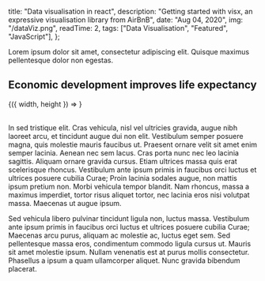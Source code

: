 
  title: "Data visualisation in react",
  description:
    "Getting started with visx, an expressive visualisation library from AirBnB",
  date: "Aug 04, 2020",
  img: "/dataViz.png",
  readTime: 2,
  tags: ["Data Visualisation", "Featured", "JavaScript"],
};


Lorem ipsum dolor sit amet, consectetur adipiscing elit. Quisque maximus pellentesque dolor non egestas.

<h2>Economic development improves life expectancy</h2>
<div style={{ height: 550, width: "100%", margin: "0 0 50px 0" }}>
  <ParentSize>
    {({ width, height }) => <ScatterPlot width={width} height={height} />}
  </ParentSize>
</div>

<br />

In sed tristique elit. Cras vehicula, nisl vel ultricies gravida, augue nibh laoreet arcu, et tincidunt augue dui non elit. Vestibulum semper posuere magna, quis molestie mauris faucibus ut. Praesent ornare velit sit amet enim semper lacinia. Aenean nec sem lacus. Cras porta nunc nec leo lacinia sagittis. Aliquam ornare gravida cursus. Etiam ultrices massa quis erat scelerisque rhoncus. Vestibulum ante ipsum primis in faucibus orci luctus et ultrices posuere cubilia Curae; Proin lacinia sodales augue, non mattis ipsum pretium non. Morbi vehicula tempor blandit. Nam rhoncus, massa a maximus imperdiet, tortor risus aliquet tortor, nec lacinia eros nisi volutpat massa. Maecenas ut augue ipsum.

Sed vehicula libero pulvinar tincidunt ligula non, luctus massa. Vestibulum ante ipsum primis in faucibus orci luctus et ultrices posuere cubilia Curae; Maecenas arcu purus, aliquam ac molestie ac, luctus eget sem. Sed pellentesque massa eros, condimentum commodo ligula cursus ut. Mauris sit amet molestie ipsum. Nullam venenatis est at purus mollis consectetur. Phasellus a ipsum a quam ullamcorper aliquet. Nunc gravida bibendum placerat.
